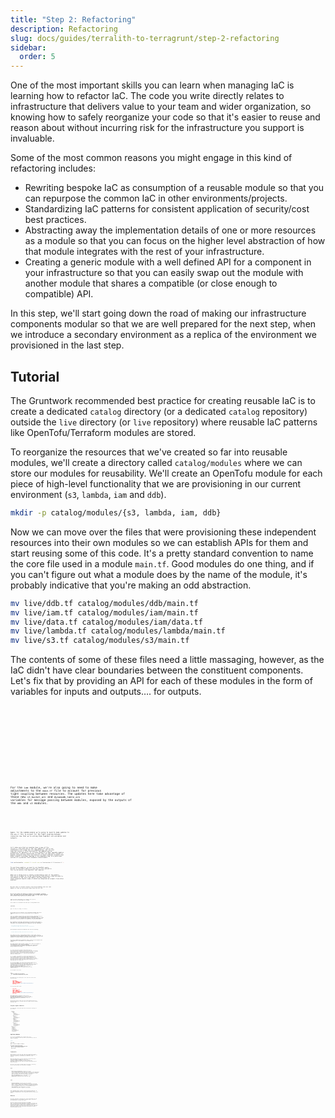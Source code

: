 ```yaml
---
title: "Step 2: Refactoring"
description: Refactoring
slug: docs/guides/terralith-to-terragrunt/step-2-refactoring
sidebar:
  order: 5
---
```



One of the most important skills you can learn when managing IaC is learning how to refactor IaC. The code you write directly relates to infrastructure that delivers value to your team and wider organization, so knowing how to safely reorganize your code so that it's easier to reuse and reason about without incurring risk for the infrastructure you support is invaluable.

Some of the most common reasons you might engage in this kind of refactoring includes:

- Rewriting bespoke IaC as consumption of a reusable module so that you can repurpose the common IaC in other environments/projects.
- Standardizing IaC patterns for consistent application of security/cost best practices.
- Abstracting away the implementation details of one or more resources as a module so that you can focus on the higher level abstraction of how that module integrates with the rest of your infrastructure.
- Creating a generic module with a well defined API for a component in your infrastructure so that you can easily swap out the module with another module that shares a compatible (or close enough to compatible) API.

In this step, we'll start going down the road of making our infrastructure components modular so that we are well prepared for the next step, when we introduce a secondary environment as a replica of the environment we provisioned in the last step.

## Tutorial

The Gruntwork recommended best practice for creating reusable IaC is to create a dedicated `catalog` directory (or a dedicated `catalog` repository) outside the `live` directory (or `live` repository) where reusable IaC patterns like OpenTofu/Terraform modules are stored.

To reorganize the resources that we've created so far into reusable modules, we'll create a directory called `catalog/modules` where we can store our modules for reusability. We'll create an OpenTofu module for each piece of high-level functionality that we are provisioning in our current environment (`s3`, `lambda`, `iam` and `ddb`).

```bash
mkdir -p catalog/modules/{s3, lambda, iam, ddb}
```

Now we can move over the files that were provisioning these independent resources into their own modules so we can establish APIs for them and start reusing some of this code. It's a pretty standard convention to name the core file used in a module `main.tf`. Good modules do one thing, and if you can't figure out what a module does by the name of the module, it's probably indicative that you're making an odd abstraction.

```bash
mv live/ddb.tf catalog/modules/ddb/main.tf
mv live/iam.tf catalog/modules/iam/main.tf
mv live/data.tf catalog/modules/iam/data.tf
mv live/lambda.tf catalog/modules/lambda/main.tf
mv live/s3.tf catalog/modules/s3/main.tf
```

The contents of some of these files need a little massaging, however, as the IaC didn't have clear boundaries between the constituent components. Let's fix that by providing an API for each of these modules in the form of variables for inputs and outputs…. for outputs.


<Code title="catalog/modules/ddb/vars-required.tf" lang="hcl" code={ddbVarsRequiredTf} />


<Code title="catalog/modules/ddb/outputs.tf" lang="hcl" code={ddbOutputsTf} />


<Code title="catalog/modules/s3/vars-required.tf" lang="hcl" code={s3VarsRequiredTf} />


<Code title="catalog/modules/s3/vars-optional.tf" lang="hcl" code={s3VarsOptionalTf} />


<Code title="catalog/modules/s3/outputs.tf" lang="hcl" code={s3OutputsTf} />


<Code title="catalog/modules/iam/vars-required.tf" lang="hcl" code={iamVarsRequiredTf} />


<Code title="catalog/modules/iam/outputs.tf" lang="hcl" code={iamOutputsTf} />

For the `iam` module, we're also going to need to make adjustments to the `main.tf` file to account for previous tight coupling between resources. The updates here take advantage of those new `s3_bucket_arn` and `dynamodb_table_arn` variables for message passing between modules, exposed by the outputs of the `ddb` and `s3` modules.


<Code title="catalog/modules/iam/main.tf" lang="hcl" code={iamMainTf} />


<Code title="catalog/modules/lambda/vars-optional.tf" lang="hcl" code={lambdaVarsOptionalTf} />


<Code title="catalog/modules/lambda/vars-required.tf" lang="hcl" code={lambdaVarsRequiredTf} />


<Code title="catalog/modules/lambda/outputs.tf" lang="hcl" code={lambdaOutputsTf} />

Again, for the Lambda module we're going to need to make updates to the `main.tf` file to account for the tight coupling between resources now that we're wiring them together via variables and outputs.


<Code title="catalog/modules/lambda/main.tf" lang="hcl" code={lambdaMainTf} />

Let's make sure that our modules have a copy of the `versions.tf` file that was in the root module (if you're not comfortable with using the `find` command below, you can just copy the `versions.tf` file into each of the modules you've created so far manually). It's a best practice to have reusable modules define their version constraints so that they can explicitly signal to module consumers when they use features in newer provider versions that might require a provider upgrade or are dodging a bug in a particular version of a provider that consumers should avoid.

```bash
find catalog/modules -mindepth 1 -type d -exec cp live/versions.tf {}/versions.tf \;
```

To use these modules, we need to use OpenTofu `module` blocks to reference them in a new `main.tf` file placed in the `live` directory (the OpenTofu root module).

What we're doing here is simply instantiating each of the modules that we've created so far by referencing them using a relative path to the module in the `source` attribute, setting values for their required inputs (some of which are acquired as outputs from other modules).


<Code title="live/main.tf" lang="hcl" code={liveMainTf} />

We also want to forward outputs from these modules into our root module so that we can access them from the `tofu` CLI.


<Code title="live/outputs.tf" lang="hcl" code={liveOutputsTf} />

We can also reduce the amount of content in the optional variables file, now that each of the modules define the variables that matter to them. This keeps the API of each module clean, as each module exposes the variables that specifically control them.


<Code title="live/vars-optional.tf" lang="hcl" code={liveVarsOptionalTf} />

After all this refactoring, we'll want to run a `plan` to make sure we can safely apply our changes.

<Aside type="note">
You'll need to re-initialize now that you're using modules here.
</Aside>

```bash
$ tofu init
$ tofu plan
...

Plan: 11 to add, 0 to change, 11 to destroy.
...
```

Oh no! After all our refactors, we've introduced changes that would *completely destroy* all of the infrastructure we've created so far!

This is a common scenario that you need to become comfortable with as you learn how to refactor and adjust IaC for scalability and maintainability. You leveraged the built-in protections of plans to give you a dry-run of your infrastructure updates, and can reason about why OpenTofu is trying to do what it's doing here to avoid catastrophe.

We, as authors of the IaC, know that all we've done in this step is move some files into different directories, but as far as OpenTofu is concerned, we've deleted resources at addresses like the following:

```bash
  # aws_lambda_function.main will be destroyed
  # (because aws_lambda_function.main is not in configuration)
```

And introduced resources at addresses the like the following:

```bash
  # module.lambda.aws_lambda_function.main will be created
```

The reason for this is that OpenTofu doesn't really have a way of knowing the difference between moving a file like that for the sake of reorganization and completely removing infrastructure in one place and adding it in another without some help from IaC authors.

The way we communicate to OpenTofu that a resource at one address has simply moved to a new address is to introduce `move` blocks.

For each resource that we want to move, we'll want to introduce a `move` block with a `from` of the old address (what OpenTofu reports as being destroyed in our plan) and a `to` of the equivalent new address (what OpenTofu reports as being created in our plan).


<Code title="live/moved.tf" lang="hcl" code={liveMovedTf} />

It's worth noting that we haven't been working with any infrastructure that's important to preserve in this demo so far. We can easily reproduce this infrastructure without much effort. It's important to know how to perform refactors without having to recreate infrastructure, though, as we need to be able to avoid paying the penalty of outages or data loss — especially when working with production infrastructure.

If, for example, the database or s3 bucket being managed here had real customer information, it would be *extremely* important to avoid recreating these resources. OpenTofu doesn't always know that recreating a stateful resource can cause permanent data loss. If you want the benefits we mentioned earlier of refactored IaC, you'll want to know how to carefully handle state manipulation in OpenTofu and understand what it's trying to do.

So, as a small tangent, let's discuss what actually happened when we introduced these `moved` blocks. There are multiple ways to configure OpenTofu backend state configurations, but the way that we've configured it here is to have the state files stored in S3 as JSON files. What we did under the hood with our `moved` blocks was update the content of that JSON file in `s3://[your-state-bucket]/tofu.tfstate` so that each of the `resources` in your state file used updated values for their resource addresses.

In the example of this move:

```hcl
moved {
  from = aws_dynamodb_table.asset_metadata
  to   = module.ddb.aws_dynamodb_table.asset_metadata
}
```

We updated one of the JSON objects in the state file from one that had these values:

```json
      # Some stuff
      "mode": "managed",
      "type": "aws_dynamodb_table",
      "name": "asset_metadata",
      "provider": "provider[\"registry.opentofu.org/hashicorp/aws\"]",
      # More stuff
```

To one that had these values:

```json
      # Some stuff
      "module": "module.ddb",
      "mode": "managed",
      "type": "aws_dynamodb_table",
      "name": "asset_metadata",
      "provider": "provider[\"registry.opentofu.org/hashicorp/aws\"]",
      # More stuff
```

When OpenTofu wants to know the current state of `aws_dynamodb_table.asset_metadata`, it can look it up using the first value, and when it wants to lookup the state of `module.ddb.aws_dynamodb_table.asset_metadata` it uses the second value.

By moving the value in state, we're just telling OpenTofu that we're calling the resource by a different name now, without actually changing anything in AWS.

## Project Layout Check-in

You should have a filesystem layout that look like the following for your IaC now:

<FileTree>
- catalog
  - modules
    - ddb
      - main.tf
      - outputs.tf
      - vars-required.tf
      - versions.tf
    - iam
      - main.tf
      - outputs.tf
      - vars-required.tf
      - versions.tf
    - lambda
      - main.tf
      - outputs.tf
      - vars-optional.tf
      - vars-required.tf
      - versions.tf
    - s3
      - main.tf
      - outputs.tf
      - vars-optional.tf
      - vars-required.tf
      - versions.tf
- live
  - backend.tf
  - main.tf
  - moved.tf
  - outputs.tf
  - providers.tf
  - vars-optional.tf
  - vars-required.tf
  - versions.tf
</FileTree>


## Applying Updates

You can now run `tofu apply` with no changes (don't worry, you'll get a chance to confirm you want to proceed before you have to commit to anything).

```bash
# live

$ tofu apply
...
Plan: 0 to add, 0 to change, 0 to destroy.
...

Do you want to perform these actions?
  OpenTofu will perform the actions described above.
  Only 'yes' will be accepted to approve.

  Enter a value:
```

## Trade-Offs

Before moving on to the next step, where we'll duplicate our entire infrastructure estate to introduce a new development environment, it's important to pause here and evaluate the trade-offs of this refactor.

Both the infrastructure in step 1 and step 2 provisioned the exact same infrastructure (remember that there were `0 to add, 0 to change, 0 to destroy.`). In fact, with the exception of the next step where we introduce the new `dev` environment, every step will result in the exact same infrastructure being provisioned.

Why then is this refactor valuable? What do we gain by refactoring our IaC like this? What do we trade away in exchange?

### Pros

- **Abstraction by encapsulation**. Instead of one large set of variables that could be used by any resource, or one large set of resources that could interact in ways that are difficult to understand, there are modules that encapsulate subsets of infrastructure so that they have explicit interfaces via variables and outputs.
- **More code reusability**. Each of these modules can be reused in `live` infrastructure or in other `catalog` modules (which we'll see in the next step).

### Cons

- **Increased complexity**. Instead of one self-contained directory with files directly defining resources to be provisioned, there's a layer of indirection via modules. As someone consuming the module, you have to either trust it has been authored well (and that it's well documented, tested, etc.) or vet the module yourself.
- **State Adjustment**. State manipulation or resource recreation is required to migrate to this pattern.

Every subsequent stage is going to continue incurring trade-offs. You (or someone experienced you trust) must to decide whether these trade-offs are appropriate for your organization and your infrastructure estate.

## Wrap Up

This was a significant refactoring step. You've transformed your flat configuration into a set of distinct, reusable modules, each with a well-defined API of variables and outputs.

The most critical lesson here was mastering the `moved` block. This powerful feature allowed you to completely reorganize your code's structure without OpenTofu needing to destroy and recreate your existing infrastructure, a vital skill for managing real-world infrastructure. While this adds a layer of indirection, the trade-off is greater code reusability and clearer separation of concerns. With this new modular structure, you're now perfectly positioned to create a second environment with ease.
